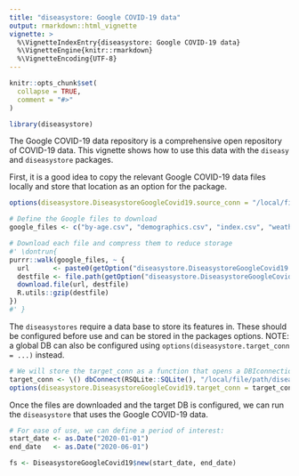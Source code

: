 ```yaml
---
title: "diseasystore: Google COVID-19 data"
output: rmarkdown::html_vignette
vignette: >
  %\VignetteIndexEntry{diseasystore: Google COVID-19 data}
  %\VignetteEngine{knitr::rmarkdown}
  %\VignetteEncoding{UTF-8}
---
```


```r
knitr::opts_chunk$set(
  collapse = TRUE,
  comment = "#>"
)
```

```r
library(diseasystore)
```

The Google COVID-19 data repository is a comprehensive open repository of COVID-19 data.
This vignette shows how to use this data with the `diseasy` and `diseasystore` packages.

First, it is a good idea to copy the relevant Google COVID-19 data files locally and store that location as an option for the package.
```r
options(diseasystore.DiseasystoreGoogleCovid19.source_conn = "/local/file/path") # Should not end with "/"

# Define the Google files to download
google_files <- c("by-age.csv", "demographics.csv", "index.csv", "weather.csv")

# Download each file and compress them to reduce storage
#' \dontrun{
purrr::walk(google_files, ~ {
  url      <- paste0(getOption("diseasystore.DiseasystoreGoogleCovid19.remote_conn"), .)
  destfile <- file.path(getOption("diseasystore.DiseasystoreGoogleCovid19.source_conn"), .)
  download.file(url, destfile)
  R.utils::gzip(destfile)
})
#' }
```

The `diseasystores` require a data base to store its features in.
These should be configured before use and can be stored in the packages options.
NOTE: a global DB can also be configured using `options(diseasystore.target_conn = ...)` instead.

```r

# We will store the target_conn as a function that opens a DBIconnection to the DB
target_conn <- \() dbConnect(RSQLite::SQLite(), "/local/file/path/diseasystore_google_covid_19.sqlite")
options(diseasystore.DiseasystoreGoogleCovid19.target_conn = target_conn)
```


Once the files are downloaded and the target DB is configured, we can run the `diseasystore` that uses the Google COVID-19 data.

```r

# For ease of use, we can define a period of interest:
start_date <- as.Date("2020-01-01")
end_date   <- as.Date("2020-06-01")

fs <- DiseasystoreGoogleCovid19$new(start_date, end_date)
```
